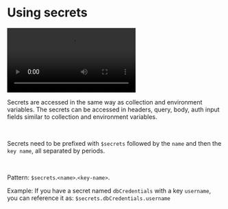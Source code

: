 
# Using secrets<PremiumBadge />

<video controls className="mt-10">
  <source
    src="/screenrecordings/azure_key_vault/azure_using_secrets.mp4"
    type="video/mp4"
  />
  Your browser does not support the video tag.
</video>

<br />

Secrets are accessed in the same way as collection and environment variables. The secrets can be accessed in headers, query, body, auth input fields similar to collection and environment variables.

<br />

Secrets need to be prefixed with `$secrets` followed by the `name` and then the `key name`, all separated by periods.

<br />

Pattern: `$secrets`.`<name>`.`<key-name>`.

Example:
If you have a secret named `dbCredentials` with a key `username`, you can reference it as:
`$secrets.dbCredentials.username`

